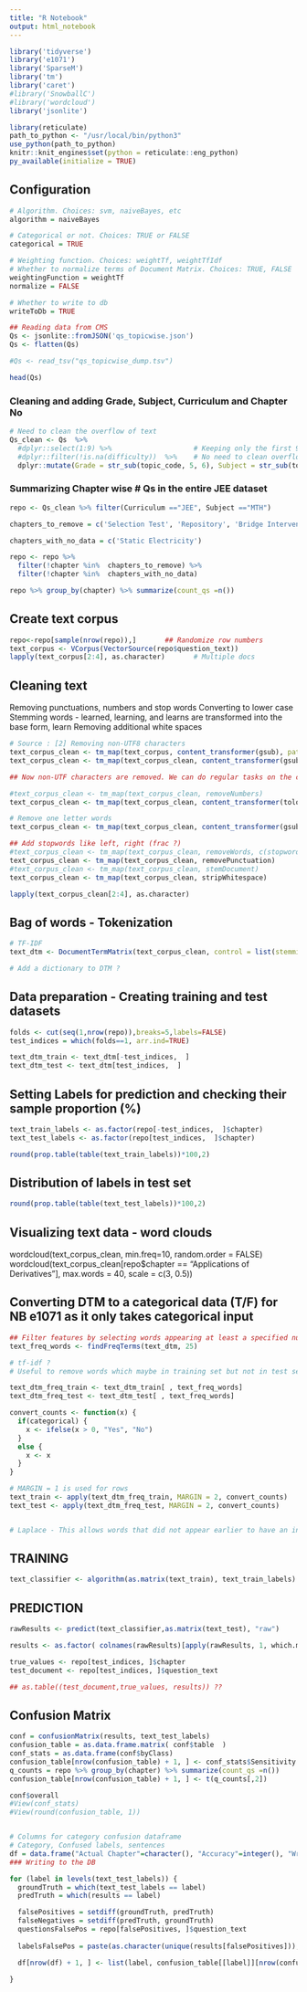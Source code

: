 ```yaml
---
title: "R Notebook"
output: html_notebook
---
```


```r
library('tidyverse')
library('e1071')
library('SparseM')
library('tm')
library('caret')
#library('SnowballC')
#library('wordcloud')
library('jsonlite')

library(reticulate)
path_to_python <- "/usr/local/bin/python3"
use_python(path_to_python)
knitr::knit_engines$set(python = reticulate::eng_python)
py_available(initialize = TRUE)
```

## Configuration
```r

# Algorithm. Choices: svm, naiveBayes, etc
algorithm = naiveBayes

# Categorical or not. Choices: TRUE or FALSE
categorical = TRUE

# Weighting function. Choices: weightTf, weightTfIdf
# Whether to normalize terms of Document Matrix. Choices: TRUE, FALSE
weightingFunction = weightTf
normalize = FALSE

# Whether to write to db
writeToDb = TRUE

```

```r
## Reading data from CMS
Qs <- jsonlite::fromJSON('qs_topicwise.json')
Qs <- flatten(Qs)

#Qs <- read_tsv("qs_topicwise_dump.tsv")

head(Qs)
```

### Cleaning and adding Grade, Subject, Curriculum and Chapter No 

```r
# Need to clean the overflow of text
Qs_clean <- Qs  %>%
  #dplyr::select(1:9) %>%                    # Keeping only the first 9 columns
  #dplyr::filter(!is.na(difficulty))  %>%    # No need to clean overflow
  dplyr::mutate(Grade = str_sub(topic_code, 5, 6), Subject = str_sub(topic_code, 1, 3), Curriculum = str_sub(topic_code, 8, 10), Ch_No = str_sub(topic_code, 12, 13))
```

### Summarizing Chapter wise # Qs in the entire JEE dataset

```r
repo <- Qs_clean %>% filter(Curriculum =="JEE", Subject =="MTH")

chapters_to_remove = c('Selection Test', 'Repository', 'Bridge Intervention Curriculum', 'M1.1 Scaffold test','Tally Marks')

chapters_with_no_data = c('Static Electricity')

repo <- repo %>% 
  filter(!chapter %in%  chapters_to_remove) %>%
  filter(!chapter %in%  chapters_with_no_data)

repo %>% group_by(chapter) %>% summarize(count_qs =n())

```

## Create text corpus

```r

repo<-repo[sample(nrow(repo)),]       ## Randomize row numbers
text_corpus <- VCorpus(VectorSource(repo$question_text)) 
lapply(text_corpus[2:4], as.character)       # Multiple docs
```

## Cleaning text 
Removing punctuations, numbers and stop words
Converting to lower case
Stemming words - learned, learning, and learns are transformed into the base form, learn
Removing additional white spaces

```r
# Source : [2] Removing non-UTF8 characters
text_corpus_clean <- tm_map(text_corpus, content_transformer(gsub), pattern ="[^[:alnum:]]" , replacement = " ")
text_corpus_clean <- tm_map(text_corpus_clean, content_transformer(gsub), pattern ="[\u0080-\uffff]" , replacement = " ")

## Now non-UTF characters are removed. We can do regular tasks on the clean corpus.

#text_corpus_clean <- tm_map(text_corpus_clean, removeNumbers)
text_corpus_clean <- tm_map(text_corpus_clean, content_transformer(tolower))

# Remove one letter words
text_corpus_clean <- tm_map(text_corpus_clean, content_transformer(gsub), pattern="\\b\\w{1,2}\\b", replacement = "")

## Add stopwords like left, right (frac ?)
#text_corpus_clean <- tm_map(text_corpus_clean, removeWords, c(stopwords(), "left","right"))
text_corpus_clean <- tm_map(text_corpus_clean, removePunctuation)
#text_corpus_clean <- tm_map(text_corpus_clean, stemDocument)
text_corpus_clean <- tm_map(text_corpus_clean, stripWhitespace)

lapply(text_corpus_clean[2:4], as.character)       
```

## Bag of words - Tokenization
```r

# TF-IDF
text_dtm <- DocumentTermMatrix(text_corpus_clean, control = list(stemming = TRUE, weighting = weightingFunction, normalize = normalize))

# Add a dictionary to DTM ?
```

## Data preparation - Creating training and test datasets
```r

folds <- cut(seq(1,nrow(repo)),breaks=5,labels=FALSE)
test_indices = which(folds==1, arr.ind=TRUE)

text_dtm_train <- text_dtm[-test_indices,  ]
text_dtm_test <- text_dtm[test_indices,  ]

```

## Setting Labels for prediction and checking their sample proportion (%)
```r
text_train_labels <- as.factor(repo[-test_indices,  ]$chapter)
text_test_labels <- as.factor(repo[test_indices,  ]$chapter) 

round(prop.table(table(text_train_labels))*100,2)
```

## Distribution of labels in test set
```r
round(prop.table(table(text_test_labels))*100,2)
```

## Visualizing text data - word clouds
wordcloud(text_corpus_clean, min.freq=10, random.order = FALSE)
wordcloud(text_corpus_clean[repo$chapter == "Applications of Derivatives"], max.words = 40, scale = c(3, 0.5))

## Converting DTM to a categorical data (T/F) for NB e1071 as it only takes categorical input

```r

## Filter features by selecting words appearing at least a specified number of times
text_freq_words <- findFreqTerms(text_dtm, 25)

# tf-idf ?
# Useful to remove words which maybe in training set but not in test set leading to an out of bounds error

text_dtm_freq_train <- text_dtm_train[ , text_freq_words]
text_dtm_freq_test <- text_dtm_test[ , text_freq_words]

convert_counts <- function(x) {
  if(categorical) {
    x <- ifelse(x > 0, "Yes", "No")
  } 
  else {
    x <- x
  }
}

# MARGIN = 1 is used for rows
text_train <- apply(text_dtm_freq_train, MARGIN = 2, convert_counts)
text_test <- apply(text_dtm_freq_test, MARGIN = 2, convert_counts)


# Laplace - This allows words that did not appear earlier to have an indisputable say in the classification process. Just because the word "ringtone" only appeared in the spam messages in the training data, it does not mean that every message with this word should be classified as spam
```

## TRAINING
```r
text_classifier <- algorithm(as.matrix(text_train), text_train_labels)
```

## PREDICTION
```r

rawResults <- predict(text_classifier,as.matrix(text_test), "raw")

results <- as.factor( colnames(rawResults)[apply(rawResults, 1, which.max)] )

true_values <- repo[test_indices, ]$chapter
test_document <- repo[test_indices, ]$question_text

## as.table((test_document,true_values, results)) ??
```

## Confusion Matrix
```r

conf = confusionMatrix(results, text_test_labels)
confusion_table = as.data.frame.matrix( conf$table  )
conf_stats = as.data.frame(conf$byClass)
confusion_table[nrow(confusion_table) + 1, ] <- conf_stats$Sensitivity
q_counts = repo %>% group_by(chapter) %>% summarize(count_qs =n())
confusion_table[nrow(confusion_table) + 1, ] <- t(q_counts[,2])

conf$overall
#View(conf_stats)
#View(round(confusion_table, 1))
```

```python

```

```r

# Columns for category confusion dataframe
# Category, Confused labels, sentences
df = data.frame("Actual Chapter"=character(), "Accuracy"=integer(), "Wrong predicted chapters"=character(), stringsAsFactors = FALSE)
### Writing to the DB

for (label in levels(text_test_labels)) {
  groundTruth = which(text_test_labels == label)
  predTruth = which(results == label)

  falsePositives = setdiff(groundTruth, predTruth)
  falseNegatives = setdiff(predTruth, groundTruth)
  questionsFalsePos = repo[falsePositives, ]$question_text
  
  labelsFalsePos = paste(as.character(unique(results[falsePositives])), collapse = ", ")

  df[nrow(df) + 1, ] <- list(label, confusion_table[[label]][nrow(confusion_table) - 1], labelsFalsePos) 

}


```


